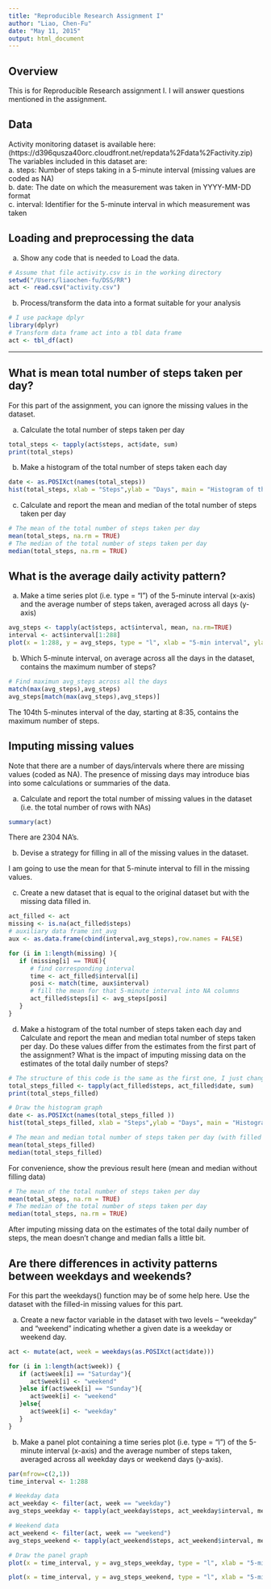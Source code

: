 ```yaml
---
title: "Reproducible Research Assignment I"
author: "Liao, Chen-Fu"
date: "May 11, 2015"
output: html_document
---
```

## Overview
This is for Reproducible Research assignment I. I will answer questions mentioned in the assignment. 

## Data
Activity monitoring dataset is available here:     
(https://d396qusza40orc.cloudfront.net/repdata%2Fdata%2Factivity.zip)      
The variables included in this dataset are:     
a. steps: Number of steps taking in a 5-minute interval (missing values are coded as NA)   
b. date: The date on which the measurement was taken in YYYY-MM-DD format     
c. interval: Identifier for the 5-minute interval in which measurement was taken    

## Loading and preprocessing the data   
a. Show any code that is needed to Load the data.  
```r
# Assume that file activity.csv is in the working directory
setwd("/Users/liaochen-fu/DSS/RR")
act <- read.csv("activity.csv")
```

b. Process/transform the data into a format suitable for your analysis  
```r
# I use package dplyr
library(dplyr)
# Transform data frame act into a tbl data frame
act <- tbl_df(act)
```

---------------------------------

## What is mean total number of steps taken per day?

For this part of the assignment, you can ignore the missing values in the dataset.

a. Calculate the total number of steps taken per day
```r
total_steps <- tapply(act$steps, act$date, sum)
print(total_steps)
```

b. Make a histogram of the total number of steps taken each day
```r
date <- as.POSIXct(names(total_steps))
hist(total_steps, xlab = "Steps",ylab = "Days", main = "Histogram of the total number of steps taken each day",breaks = 22)
```

c. Calculate and report the mean and median of the total number of steps taken per day
```r
# The mean of the total number of steps taken per day
mean(total_steps, na.rm = TRUE)
# The median of the total number of steps taken per day
median(total_steps, na.rm = TRUE)
```

## What is the average daily activity pattern?

a. Make a time series plot (i.e. type = "l") of the 5-minute interval (x-axis) and the average number of steps taken, averaged across all days (y-axis)
```r
avg_steps <- tapply(act$steps, act$interval, mean, na.rm=TRUE)
interval <- act$interval[1:288]
plot(x = 1:288, y = avg_steps, type = "l", xlab = "5-min interval", ylab = "Average Steps", main = "Average Daily Activity Pattern")

```


b. Which 5-minute interval, on average across all the days in the dataset, contains the maximum number of steps?
```r
# Find maximun avg_steps across all the days 
match(max(avg_steps),avg_steps)
avg_steps[match(max(avg_steps),avg_steps)]
```
The 104th 5-minutes interval of the day, starting at 8:35, contains the maximum number of steps. 

## Imputing missing values

Note that there are a number of days/intervals where there are missing values (coded as NA). The presence of missing days may introduce bias into some calculations or summaries of the data.

a. Calculate and report the total number of missing values in the dataset (i.e. the total number of rows with NAs)
```r
summary(act)
```
There are 2304 NA's.

b. Devise a strategy for filling in all of the missing values in the dataset.   

I am going to use the mean for that 5-minute interval to fill in the missing values.  

c. Create a new dataset that is equal to the original dataset but with the missing data filled in.
```r
act_filled <- act
missing <- is.na(act_filled$steps)
# auxiliary data frame int_avg
aux <- as.data.frame(cbind(interval,avg_steps),row.names = FALSE)

for (i in 1:length(missing) ){
   if (missing[i] == TRUE){
      # find corresponding interval
      time <- act_filled$interval[i]
      posi <- match(time, aux$interval)
      # fill the mean for that 5-minute interval into NA columns
      act_filled$steps[i] <- avg_steps[posi]
   }
}
```

d. Make a histogram of the total number of steps taken each day and Calculate and report the mean and median total number of steps taken per day. Do these values differ from the estimates from the first part of the assignment? What is the impact of imputing missing data on the estimates of the total daily number of steps? 

```r
# The structure of this code is the same as the first one, I just changed total_steps to total_steps_filled    
total_steps_filled <- tapply(act_filled$steps, act_filled$date, sum)
print(total_steps_filled)

# Draw the histogram graph
date <- as.POSIXct(names(total_steps_filled ))
hist(total_steps_filled, xlab = "Steps",ylab = "Days", main = "Histogram of the total number of steps taken each day",breaks = 22)

# The mean and median total number of steps taken per day (with filled dataset)
mean(total_steps_filled)
median(total_steps_filled)
```

For convenience, show the previous result here (mean and median without filling data)

```r
# The mean of the total number of steps taken per day
mean(total_steps, na.rm = TRUE)
# The median of the total number of steps taken per day
median(total_steps, na.rm = TRUE)
```

After imputing missing data on the estimates of the total daily number of steps, the mean doesn't change and median falls a little bit.

## Are there differences in activity patterns between weekdays and weekends?

For this part the weekdays() function may be of some help here. Use the dataset with the filled-in missing values for this part.

a. Create a new factor variable in the dataset with two levels – “weekday” and “weekend” indicating whether a given date is a weekday or weekend day.
```r
act <- mutate(act, week = weekdays(as.POSIXct(act$date)))

for (i in 1:length(act$week)) {
   if (act$week[i] == "Saturday"){
      act$week[i] <- "weekend"
   }else if(act$week[i] == "Sunday"){
      act$week[i] <- "weekend"
   }else{
      act$week[i] <- "weekday"
   }
}

```


b. Make a panel plot containing a time series plot (i.e. type = "l") of the 5-minute interval (x-axis) and the average number of steps taken, averaged across all weekday days or weekend days (y-axis).
```r
par(mfrow=c(2,1))
time_interval <- 1:288

# Weekday data
act_weekday <- filter(act, week == "weekday")
avg_steps_weekday <- tapply(act_weekday$steps, act_weekday$interval, mean, na.rm=TRUE)

# Weekend data
act_weekend <- filter(act, week == "weekend")
avg_steps_weekend <- tapply(act_weekend$steps, act_weekend$interval, mean, na.rm=TRUE)

# Draw the panel graph
plot(x = time_interval, y = avg_steps_weekday, type = "l", xlab = "5-min interval (weekday)", ylab = "Average Steps", main = "Average Weekday Daily Activity Pattern")

plot(x = time_interval, y = avg_steps_weekend, type = "l", xlab = "5-min interval (weekend)", ylab = "Average Steps", main = "Average Weekend Daily Activity Pattern")

```
